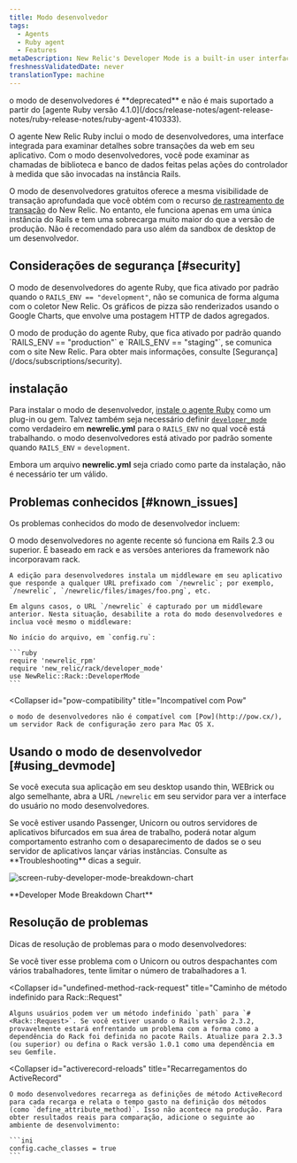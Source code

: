 ```yaml
---
title: Modo desenvolvedor
tags:
  - Agents
  - Ruby agent
  - Features
metaDescription: New Relic's Developer Mode is a built-in user interface to examine details about web transactions in your application.
freshnessValidatedDate: never
translationType: machine
---
```


<Callout variant="caution">
  o modo de desenvolvedores é <DNT>**deprecated**</DNT> e não é mais suportado a partir do [agente Ruby versão 4.1.0](/docs/release-notes/agent-release-notes/ruby-release-notes/ruby-agent-410333).
</Callout>

O agente New Relic Ruby inclui o modo de desenvolvedores, uma interface integrada para examinar detalhes sobre transações da web em seu aplicativo. Com o modo desenvolvedores, você pode examinar as chamadas de biblioteca e banco de dados feitas pelas ações do controlador à medida que são invocadas na instância Rails.

O modo de desenvolvedores gratuitos oferece a mesma visibilidade de transação aprofundada que você obtém com o recurso [de rastreamento de transação](/docs/apm/transactions/transaction-traces/introduction-transaction-traces) do New Relic. No entanto, ele funciona apenas em uma única instância do Rails e tem uma sobrecarga muito maior do que a versão de produção. Não é recomendado para uso além da sandbox de desktop de um desenvolvedor.

## Considerações de segurança [#security]

O modo de desenvolvedores do agente Ruby, que fica ativado por padrão quando o `RAILS_ENV == "development"`, não se comunica de forma alguma com o coletor New Relic. Os gráficos de pizza são renderizados usando o Google Charts, que envolve uma postagem HTTP de dados agregados.

<Callout variant="tip">
  O modo de produção do agente Ruby, que fica ativado por padrão quando `RAILS_ENV == "production"` e `RAILS_ENV == "staging"`, se comunica com o site New Relic. Para obter mais informações, consulte [Segurança](/docs/subscriptions/security).
</Callout>

## instalação

Para instalar o modo de desenvolvedor, [instale o agente Ruby](/docs/ruby/ruby-agent-installation) como um plug-in ou gem. Talvez também seja necessário definir [`developer_mode`](/docs/agents/ruby-agent/installation-configuration/ruby-agent-configuration#developer_mode) como verdadeiro em <DNT>**newrelic.yml**</DNT> para o `RAILS_ENV` no qual você está trabalhando. o modo desenvolvedores está ativado por padrão somente quando `RAILS_ENV` = `development`.

Embora um arquivo <DNT>**newrelic.yml**</DNT> seja criado como parte da instalação, não é necessário ter um <InlinePopover type="licenseKey"/>válido.

## Problemas conhecidos [#known_issues]

Os problemas conhecidos do modo de desenvolvedor incluem:

<CollapserGroup>
  <Collapser
    id="rails-23"
    title="Requer Rails 2.3 ou superior"
  >
    O modo desenvolvedores no agente recente só funciona em Rails 2.3 ou superior. É baseado em rack e as versões anteriores da framework não incorporavam rack.

    A edição para desenvolvedores instala um middleware em seu aplicativo que responde a qualquer URL prefixado com `/newrelic`; por exemplo, `/newrelic`, `/newrelic/files/images/foo.png`, etc.

    Em alguns casos, o URL `/newrelic` é capturado por um middleware anterior. Nesta situação, desabilite a rota do modo desenvolvedores e inclua você mesmo o middleware:

    No início do arquivo, em `config.ru`:

    ```ruby
    require 'newrelic_rpm'
    require 'new_relic/rack/developer_mode'
    use NewRelic::Rack::DeveloperMode
    ```
  </Collapser>

  <Collapser
    id="pow-compatibility"
    title="Incompatível com Pow"
  >
    o modo de desenvolvedores não é compatível com [Pow](http://pow.cx/), um servidor Rack de configuração zero para Mac OS X.
  </Collapser>
</CollapserGroup>

## Usando o modo de desenvolvedor [#using_devmode]

Se você executa sua aplicação em seu desktop usando thin, WEBrick ou algo semelhante, abra a URL `/newrelic` em seu servidor para ver a interface do usuário no modo desenvolvedores.

<Callout variant="caution">
  Se você estiver usando Passenger, Unicorn ou outros servidores de aplicativos bifurcados em sua área de trabalho, poderá notar algum comportamento estranho com o desaparecimento de dados se o seu servidor de aplicativos lançar várias instâncias. Consulte as <DNT>**Troubleshooting**</DNT> dicas a seguir.
</Callout>

<img
  title="screen-ruby-developer-mode-breakdown-chart"
  alt="screen-ruby-developer-mode-breakdown-chart"
  src="/images/apm_screenshot-crop_screen-breakdown-chart.webp"
/>

<DNT>
  **Developer Mode Breakdown Chart**
</DNT>

## Resolução de problemas

Dicas de resolução de problemas para o modo desenvolvedores:

<CollapserGroup>
  <Collapser
    id="disappearing-request"
    title="Solicitações desaparecendo"
  >
    Se você tiver esse problema com o Unicorn ou outros despachantes com vários trabalhadores, tente limitar o número de trabalhadores a 1.
  </Collapser>

  <Collapser
    id="undefined-method-rack-request"
    title="Caminho de método indefinido para Rack::Request"
  >
    Alguns usuários podem ver um método indefinido `path` para `#<Rack::Request>`. Se você estiver usando o Rails versão 2.3.2, provavelmente estará enfrentando um problema com a forma como a dependência do Rack foi definida no pacote Rails. Atualize para 2.3.3 (ou superior) ou defina o Rack versão 1.0.1 como uma dependência em seu Gemfile.
  </Collapser>

  <Collapser
    id="activerecord-reloads"
    title="Recarregamentos do ActiveRecord"
  >
    O modo desenvolvedores recarrega as definições de método ActiveRecord para cada recarga e relata o tempo gasto na definição dos métodos (como `define_attribute_method)`. Isso não acontece na produção. Para obter resultados reais para comparação, adicione o seguinte ao ambiente de desenvolvimento:

    ```ini
    config.cache_classes = true
    ```
  </Collapser>
</CollapserGroup>
